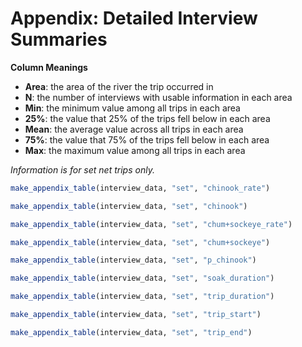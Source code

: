 
\clearpage
\setcounter{figure}{0}
\setcounter{table}{0}
\renewcommand\thefigure{A\arabic{figure}}
\renewcommand\thetable{A\arabic{table}}

# Appendix: Detailed Interview Summaries {-}

**Column Meanings**

* **Area**: the area of the river the trip occurred in
* **N**: the number of interviews with usable information in each area
* **Min**: the minimum value among all trips in each area
* **25%**: the value that 25% of the trips fell below in each area
* **Mean**: the average value across all trips in each area
* **75%**: the value that 75% of the trips fell below in each area
* **Max**: the maximum value among all trips in each area

_Information is for set net trips only._

```r
make_appendix_table(interview_data, "set", "chinook_rate")
```

```r
make_appendix_table(interview_data, "set", "chinook")
```

```r
make_appendix_table(interview_data, "set", "chum+sockeye_rate")
```

```r
make_appendix_table(interview_data, "set", "chum+sockeye")
```

```r
make_appendix_table(interview_data, "set", "p_chinook")
```

```r
make_appendix_table(interview_data, "set", "soak_duration")
```

```r
make_appendix_table(interview_data, "set", "trip_duration")
```

```r
make_appendix_table(interview_data, "set", "trip_start")
```

```r
make_appendix_table(interview_data, "set", "trip_end")
```
